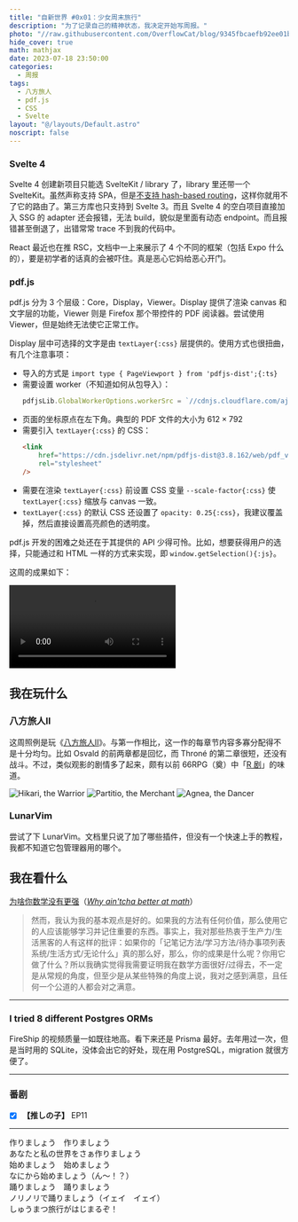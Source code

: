 ---
title: "自新世界 #0x01：少女周末旅行"
description: "为了记录自己的精神状态，我决定开始写周报。"
photo: "//raw.githubusercontent.com/OverflowCat/blog/9345fbcaefb92ee01b124c62fcf3e7d5c8477297/public/weekly/0x01/css-3.png 1768:998"
hide_cover: true
math: mathjax
date: 2023-07-18 23:50:00
categories:
  - 周报
tags:
  - 八方旅人
  - pdf.js
  - CSS
  - Svelte
layout: "@/layouts/Default.astro"
noscript: false
---


<script src="/scripts/jxl/jxl.min.js" />

为了记录自己的精神状态，我决定开始写周报。说是周报，但不保证每周都会写，也不保证内容的跨度刚好是一周。名称来源于交响曲 <i lang="cs">Z nového světa</i>。

## 我在写什么

这周 Wakatime 时长 40 小时，时间都花在了重构博客和折腾 pdf.js 上。

重构博客用了 Astro，之后会写一篇文章锐评一下。

### CSS 如何裁剪一个元素

![想要实现的效果](./css-1.png)

在 CSS 中，如果我们想要使一个元素只显示一部分，可以通过设置 parent 元素 `.parent {position: relative;}{:css}`、child 元素 `.child {position: absolute;}{:css}` 来实现。（tribute to @<Pn>魔法小猫</Pn>）

![原理](./css-2.png)

不过是次的情况有些棘手：child 是两个元素，其中一个元素 A 在另一个元素 B 之上，设置了 `z-index{:css}`。这导致即使 parent 设置更高的 `z-index{:css}`，也无法覆盖掉 child 的 A。

![错误的效果](./css-3.png)

正确的做法是，不要设置 A 元素的 `z-index{:css}`，而是加一层 wrapper，并且将 A 和 B 都采用 absolute 定位来实现层级的效果。这样就不会出现上述的问题了。

![正确的效果](./css-4.png)

<p class="codepen" data-height="300" data-default-tab="html,result" data-slug-hash="xxQYEaW" data-user="overflowcat" style="height: 300px; box-sizing: border-box; display: flex; align-items: center; justify-content: center; border: 2px solid; margin: 1em 0; padding: 1em;">
  <span>See the Pen <a href="https://codepen.io/overflowcat/pen/xxQYEaW">
  Crop-component</a> by Overflow Cat (<a href="https://codepen.io/overflowcat">@overflowcat</a>)
  on <a href="https://codepen.io">CodePen</a>.</span>
</p>
<script async src="https://cpwebassets.codepen.io/assets/embed/ei.js"></script>

### Svelte 4

Svelte 4 创建新项目只能选 SvelteKit / library 了，library 里还带一个 SvelteKit。虽然声称支持 SPA，但是[不支持 hash-based routing](https://github.com/sveltejs/kit/issues/7443)，这样你就用不了它的路由了。第三方库也只支持到 Svelte 3。而且 Svelte 4 的空白项目直接加入 SSG 的 adapter 还会报错，无法 build，貌似是里面有动态 endpoint。而且报错甚至倒退了，出错常常 trace 不到我的代码中。

React 最近也在推 RSC，文档中一上来展示了 4 个不同的框架（包括 Expo 什么的），要是初学者的话真的会被吓住。真是恶心它妈给恶心开门。

### pdf.js

pdf.js 分为 3 个层级：Core，Display，Viewer。Display 提供了渲染 canvas 和文字层的功能，Viewer 则是 Firefox 那个带控件的 PDF 阅读器。尝试使用 Viewer，但是始终无法使它正常工作。

Display 层中可选择的文字是由 `textLayer{:css}` 层提供的。使用方式也很扭曲，有几个注意事项：

- 导入的方式是 `import type { PageViewport } from 'pdfjs-dist';{:ts}`
- 需要设置 worker（不知道如何从包导入）：
  ```ts
  pdfjsLib.GlobalWorkerOptions.workerSrc = `//cdnjs.cloudflare.com/ajax/libs/pdf.js/${pdfjsLib.version}/pdf.worker.js`;
  ```
- 页面的坐标原点在左下角。典型的 PDF 文件的大小为 $612 \times 792$
- 需要引入 `textLayer{:css}` 的 CSS：
  ```html
  <link
      href="https://cdn.jsdelivr.net/npm/pdfjs-dist@3.8.162/web/pdf_viewer.min.css"
      rel="stylesheet"
  />
  ```
- 需要在渲染 `textLayer{:css}` 前设置 CSS 变量 `--scale-factor{:css}` 使 `textLayer{:css}` 缩放与 canvas 一致。
- `textLayer{:css}` 的默认 CSS 还设置了 `opacity: 0.25{:css}`，我建议覆盖掉，然后直接设置高亮颜色的透明度。

pdf.js 开发的困难之处还在于其提供的 API 少得可怜。比如，想要获得用户的选择，只能通过和 HTML 一样的方式来实现，即 `window.getSelection(){:js}`。

这周的成果如下：

<video src="https://raw.githubusercontent.com/OverflowCat/blog/test_a/imgs/weekly/0x01/Pdfdemo.mp4" autoplay controls></video>

## 我在玩什么

### 八方旅人Ⅱ

这周照例是玩《[八方旅人Ⅱ](https://zh.wikipedia.org/wiki/歧路旅人II)》。与第一作相比，这一作的每章节内容多寡分配得不是十分均匀。比如 Osvald 的前两章都是回忆，而 Throné 的第二章很短，还没有战斗。不过，类似观影的剧情多了起来，颇有以前 66RPG（奠）中「[R 剧](https://cowlevel.net/question/1873716)」的味道。

![Hikari, the Warrior](https://raw.githubusercontent.com/OverflowCat/blog/test_a/imgs/weekly/0x01/20230709071619_1.jxl)
![Partitio, the Merchant](https://raw.githubusercontent.com/OverflowCat/blog/test_a/imgs/weekly/0x01/20230712053314_1.jxl)
![Agnea, the Dancer](https://raw.githubusercontent.com/OverflowCat/blog/test_a/imgs/weekly/0x01/20230715134007_1.jxl)

### LunarVim

尝试了下 LunarVim。文档里只说了加了哪些插件，但没有一个快速上手的教程，我都不知道它包管理器用的哪个。

## 我在看什么

[为啥你数学没有更强](https://zhuanlan.zhihu.com/p/642001589)（[<i>Why ain'tcha better at math</i>](https://wiki.issarice.com/wiki/Why_ain%27tcha_better_at_math)）

> 然而，我认为我的基本观点是好的。如果我的方法有任何价值，那么使用它的人应该能够学习并记住重要的东西。事实上，我对那些热衷于生产力/生活黑客的人有这样的批评：如果你的「记笔记方法/学习方法/待办事项列表系统/生活方式/无论什么」真的那么好，那么，你的成果是什么呢？你用它做了什么？所以我确实觉得我需要证明我在数学方面很好/过得去，不一定是从常规的角度，但至少是从某些特殊的角度上说，我对之感到满意，且任何一个公道的人都会对之满意。

---

### I tried 8 different Postgres ORMs

<YouTube id="https://www.youtube.com/watch?v=4QN1BzxF8wM" />

FireShip 的视频质量一如既往地高。看下来还是 Prisma 最好。去年用过一次，但是当时用的 SQLite，没体会出它的好处，现在用 PostgreSQL，migration 就很方便了。

---

### 番剧

- [x] **【推しの子】** EP11

---

<Bilibili client:load bv="BV1PV411T7yG" thumbnail="https://raw.githubusercontent.com/OverflowCat/blog/test_a/imgs/weekly/0x01/少女周末旅行.webp" />

<p lang="ja">作りましょう　作りましょう<br />
あなたと私の世界をさぁ作りましょう<br />
始めましょう　始めましょう<br />
なにから始めましょう（ん～！？）<br />
踊りましょう　踊りましょう<br />
ノリノリで踊りましょう（イェイ　イェイ）<br />
しゅうまつ旅行がはじまるぞ！<br /></p>
